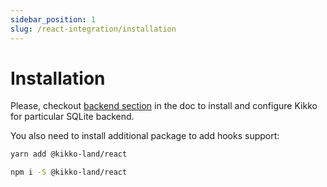 ```yaml
---
sidebar_position: 1
slug: /react-integration/installation
---
```



# Installation

Please, checkout [backend section](/backends/web) in the doc to install and configure Kikko for particular SQLite backend.

You also need to install additional package to add hooks support:

<Tabs>
  <TabItem value="yarn" label="yarn" default>

```bash
yarn add @kikko-land/react
```

  </TabItem>
  <TabItem value="npm" label="npm">

```bash
npm i -S @kikko-land/react
```

  </TabItem>
</Tabs>
